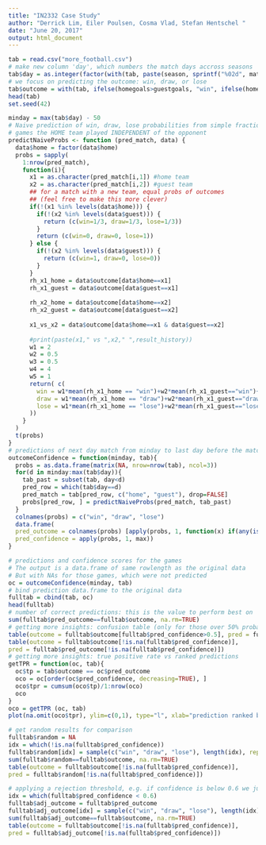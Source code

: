 ```yaml
---
title: "IN2332 Case Study"
author: "Derrick Lim, Eiler Poulsen, Cosma Vlad, Stefan Hentschel "
date: "June 20, 2017"
output: html_document
---
```


```r
tab = read.csv("more_football.csv")
# make new column 'day', which numbers the match days accross seasons
tab$day = as.integer(factor(with(tab, paste(season, sprintf("%02d", matchday), sep="_"))))
# we focus on predicting the outcome: win, draw, or lose
tab$outcome = with(tab, ifelse(homegoals>guestgoals, "win", ifelse(homegoals==guestgoals, "draw", "lose")))
head(tab)
set.seed(42)
```

```r
minday = max(tab$day) - 50
# Naive prediction of win, draw, lose probabilities from simple fractions of all
# games the HOME team played INDEPENDENT of the opponent
predictNaiveProbs <- function (pred_match, data) {
  data$home = factor(data$home)
  probs = sapply(
    1:nrow(pred_match),
    function(i){
      x1 = as.character(pred_match[i,1]) #home team
      x2 = as.character(pred_match[i,2]) #guest team
      ## for a match with a new team, equal probs of outcomes
      ## (feel free to make this more clever)
      if(!(x1 %in% levels(data$home))) {
        if(!(x2 %in% levels(data$guest))) {
          return (c(win=1/3, draw=1/3, lose=1/3))
        }
        return (c(win=0, draw=0, lose=1))
      } else {
        if(!(x2 %in% levels(data$guest))) {
          return (c(win=1, draw=0, lose=0))
        }
      }
      rh_x1_home = data$outcome[data$home==x1]
      rh_x1_guest = data$outcome[data$guest==x1]
      
      rh_x2_home = data$outcome[data$home==x2]
      rh_x2_guest = data$outcome[data$guest==x2]
      
      x1_vs_x2 = data$outcome[data$home==x1 & data$guest==x2]
      
      #print(paste(x1," vs ",x2," ",result_history))
      w1 = 2
      w2 = 0.5
      w3 = 0.5
      w4 = 4
      w5 = 1
      return( c(
        win = w1*mean(rh_x1_home == "win")+w2*mean(rh_x1_guest=="win")+w3*mean(rh_x2_home=="win")+w4*mean(rh_x2_guest=="win")+w5*mean(x1_vs_x2=="win"),
        draw = w1*mean(rh_x1_home == "draw")+w2*mean(rh_x1_guest=="draw")+w3*mean(rh_x2_home=="draw")+w4*mean(rh_x2_guest=="draw")+w5*mean(x1_vs_x2=="draw"),
        lose = w1*mean(rh_x1_home == "lose")+w2*mean(rh_x1_guest=="lose")+w3*mean(rh_x2_home=="lose")+w4*mean(rh_x2_guest=="lose")+w5*mean(x1_vs_x2=="lose")
      ))
    }
  )
  t(probs)
}
# predictions of next day match from minday to last day before the match
outcomeConfidence = function(minday, tab){
  probs = as.data.frame(matrix(NA, nrow=nrow(tab), ncol=3))
  for(d in minday:max(tab$day)){
    tab_past = subset(tab, day<d)
    pred_row = which(tab$day==d)
    pred_match = tab[pred_row, c("home", "guest"), drop=FALSE]
    probs[pred_row, ] = predictNaiveProbs(pred_match, tab_past)
  }
  colnames(probs) = c("win", "draw", "lose")
  data.frame(
  pred_outcome = colnames(probs) [apply(probs, 1, function(x) if(any(is.na(x))) {NA} else {which.max(x)})],
  pred_confidence = apply(probs, 1, max))
}
```

```r
# predictions and confidence scores for the games
# The output is a data.frame of same rowlength as the original data
# But with NAs for those games, which were not predicted
oc = outcomeConfidence(minday, tab)
# bind prediction data.frame to the original data
fulltab = cbind(tab, oc)
head(fulltab)
# number of correct predictions: this is the value to perform best on
sum(fulltab$pred_outcome==fulltab$outcome, na.rm=TRUE)
# getting more insights: confusion table (only for those over 50% probability)
table(outcome = fulltab$outcome[fulltab$pred_confidence>0.5], pred = fulltab$pred_outcome[fulltab$pred_confidence>0.5])
table(outcome = fulltab$outcome[!is.na(fulltab$pred_confidence)],
pred = fulltab$pred_outcome[!is.na(fulltab$pred_confidence)])
# getting more insights: true positive rate vs ranked predictions
getTPR = function(oc, tab){
  oc$tp = tab$outcome == oc$pred_outcome
  oco = oc[order(oc$pred_confidence, decreasing=TRUE), ]
  oco$tpr = cumsum(oco$tp)/1:nrow(oco)
  oco
}
oco = getTPR (oc, tab)
plot(na.omit(oco$tpr), ylim=c(0,1), type="l", xlab="prediction ranked by decreasing confidence score", ylab="true positive rate")
```

```r
# get random results for comparison
fulltab$random = NA
idx = which(!is.na(fulltab$pred_confidence))
fulltab$random[idx] = sample(c("win", "draw", "lose"), length(idx), replace = TRUE)
sum(fulltab$random==fulltab$outcome, na.rm=TRUE)
table(outcome = fulltab$outcome[!is.na(fulltab$pred_confidence)],
pred = fulltab$random[!is.na(fulltab$pred_confidence)])
```

```r
# applying a rejection threshold, e.g. if confidence is below 0.6 we just randomly select an outcome
idx = which(fulltab$pred_confidence < 0.6)
fulltab$adj_outcome = fulltab$pred_outcome
fulltab$adj_outcome[idx] = sample(c("win", "draw", "lose"), length(idx), replace = TRUE)
sum(fulltab$adj_outcome==fulltab$outcome, na.rm=TRUE)
table(outcome = fulltab$outcome[!is.na(fulltab$pred_confidence)],
pred = fulltab$adj_outcome[!is.na(fulltab$pred_confidence)])
```
